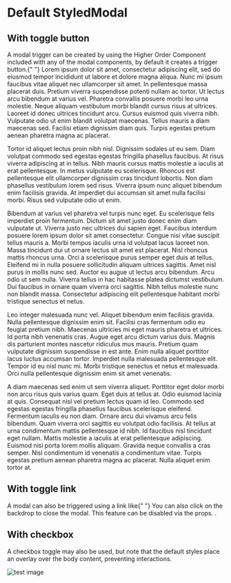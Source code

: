 
# Default StyledModal

## With toggle button
<p>
  A modal trigger can be created by using the Higher Order Component included with any of the modal components, by default it creates a trigger button.{" "}
  <ModalToggle title="Lorem ipsum">
  Lorem ipsum dolor sit amet, consectetur adipiscing elit, sed do eiusmod tempor incididunt ut labore et dolore magna aliqua. Nunc mi ipsum faucibus vitae aliquet nec ullamcorper sit amet. In pellentesque massa placerat duis. Pretium viverra suspendisse potenti nullam ac tortor. Ut lectus arcu bibendum at varius vel. Pharetra convallis posuere morbi leo urna molestie. Neque aliquam vestibulum morbi blandit cursus risus at ultrices. Laoreet id donec ultrices tincidunt arcu. Cursus euismod quis viverra nibh. Vulputate odio ut enim blandit volutpat maecenas. Tellus mauris a diam maecenas sed. Facilisi etiam dignissim diam quis. Turpis egestas pretium aenean pharetra magna ac placerat.

  Tortor id aliquet lectus proin nibh nisl. Dignissim sodales ut eu sem. Diam volutpat commodo sed egestas egestas fringilla phasellus faucibus. At risus viverra adipiscing at in tellus. Nibh mauris cursus mattis molestie a iaculis at erat pellentesque. In metus vulputate eu scelerisque. Rhoncus est pellentesque elit ullamcorper dignissim cras tincidunt lobortis. Non diam phasellus vestibulum lorem sed risus. Viverra ipsum nunc aliquet bibendum enim facilisis gravida. At imperdiet dui accumsan sit amet nulla facilisi morbi. Risus sed vulputate odio ut enim.

  Bibendum at varius vel pharetra vel turpis nunc eget. Eu scelerisque felis imperdiet proin fermentum. Dictum sit amet justo donec enim diam vulputate ut. Viverra justo nec ultrices dui sapien eget. Faucibus interdum posuere lorem ipsum dolor sit amet consectetur. Congue nisi vitae suscipit tellus mauris a. Morbi tempus iaculis urna id volutpat lacus laoreet non. Massa tincidunt dui ut ornare lectus sit amet est placerat. Nisl rhoncus mattis rhoncus urna. Orci a scelerisque purus semper eget duis at tellus. Eleifend mi in nulla posuere sollicitudin aliquam ultrices sagittis. Amet nisl purus in mollis nunc sed. Auctor eu augue ut lectus arcu bibendum. Arcu odio ut sem nulla. Viverra tellus in hac habitasse platea dictumst vestibulum. Dui faucibus in ornare quam viverra orci sagittis. Nibh tellus molestie nunc non blandit massa. Consectetur adipiscing elit pellentesque habitant morbi tristique senectus et netus.

  Leo integer malesuada nunc vel. Aliquet bibendum enim facilisis gravida. Nulla pellentesque dignissim enim sit. Facilisi cras fermentum odio eu feugiat pretium nibh. Maecenas ultricies mi eget mauris pharetra et ultrices. Id porta nibh venenatis cras. Augue eget arcu dictum varius duis. Magnis dis parturient montes nascetur ridiculus mus mauris. Pretium quam vulputate dignissim suspendisse in est ante. Enim nulla aliquet porttitor lacus luctus accumsan tortor. Imperdiet nulla malesuada pellentesque elit. Tempor id eu nisl nunc mi. Morbi tristique senectus et netus et malesuada. Orci nulla pellentesque dignissim enim sit amet venenatis.

  A diam maecenas sed enim ut sem viverra aliquet. Porttitor eget dolor morbi non arcu risus quis varius quam. Eget duis at tellus at. Odio euismod lacinia at quis. Consequat nisl vel pretium lectus quam id leo. Commodo sed egestas egestas fringilla phasellus faucibus scelerisque eleifend. Fermentum iaculis eu non diam. Ornare arcu dui vivamus arcu felis bibendum. Quam viverra orci sagittis eu volutpat odio facilisis. At tellus at urna condimentum mattis pellentesque id nibh. Id faucibus nisl tincidunt eget nullam. Mattis molestie a iaculis at erat pellentesque adipiscing. Euismod nisi porta lorem mollis aliquam. Gravida neque convallis a cras semper. Nisl condimentum id venenatis a condimentum vitae. Turpis egestas pretium aenean pharetra magna ac placerat. Nulla aliquet enim tortor at.

  </ModalToggle>
</p>

## With toggle link
<p>
  A modal can also be triggered using a link like{" "}
  <ModalToggle
    kind="link"
    title="Anchor tag"
    label="this one"
    closeLabel="Click here to close"
  >
    You can also click on the backdrop to close the modal. This feature can be
    disabled via the props.
  </ModalToggle>
  .
</p>

## With checkbox
<p>
  A checkbox toggle may also be used, but note that the default styles place an overlay over the body content, preventing interactions.
</p>
<ModalToggle kind="checkbox">
  <img alt="test image" src="https://media1.giphy.com/media/HyvnMHUEOSY8M/giphy.gif" />
</ModalToggle>